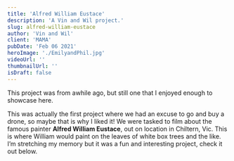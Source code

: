 ```yaml
---
title: 'Alfred William Eustace'
description: 'A Vin and Wil project.'
slug: alfred-william-eustace
author: 'Vin and Wil'
client: 'MAMA'
pubDate: 'Feb 06 2021'
heroImage: './EmilyandPhil.jpg'
videoUrl: ''
thumbnailUrl: ''
isDraft: false
---
```



This project was from awhile ago, but still one that I enjoyed enough to showcase here. 

This was actually the first project where we had an excuse to go and buy a drone, so maybe that is why I liked it! We were tasked to film about the famous painter **Alfred William Eustace**, out on location in Chiltern, Vic. This is where William would paint on the leaves of white box trees and the like. I’m stretching my memory but it was a fun and interesting project, check it out below. 

<YouTube id="HTQLsoyT810" />

